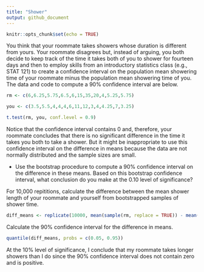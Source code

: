 ```yaml
---
title: "Shower"
output: github_document
---
```


```r
knitr::opts_chunk$set(echo = TRUE)
```

You think that your roommate takes showers whose duration is different from yours. Your roommate 
disagrees but, instead of arguing, you both decide to keep track of the time it takes both of you to 
shower for fourteen days and then to employ skills from an introductory statistics class (e.g., STAT 
121) to create a confidence interval on the population mean showering time of your roommate minus the 
population mean showering time of you. The data and code to compute a 90% confidence interval are 
below.

```r
rm <- c(6,6.25,5.75,6.5,6,15,35,20,4,5.25,5.75)

you <- c(3.5,5.5,4,4,4,6,11,12,3,4,4.25,7,3.25)

t.test(rm, you, conf.level = 0.9)
```

Notice that the confidence interval contains 0 and, therefore, your roommate concludes that there is 
no significant difference in the time it takes you both to take a shower. But it might be 
inappropriate to use this confidence interval on the difference in means because the data are not 
normally distributed and the sample sizes are small.

* Use the bootstrap procedure to compute a 90% confidence interval on the difference in these means.
  Based on this bootstrap confidence interval, what conclusion do you make at the 0.10 level of
  significance?

For 10,000 repititions, calculate the difference between the mean shower length of your roommate and
yourself from bootstrapped samples of shower time. 
```r
diff_means <- replicate(10000, mean(sample(rm, replace = TRUE)) - mean(sample(you, replace = TRUE)))
```

Calculate the 90% confidence interval for the difference in means.
```r
quantile(diff_means, probs = c(0.05, 0.95))
```

At the 10% level of significance, I conclude that my roommate takes longer showers than I do since
the 90% confidence interval does not contain zero and is positive.